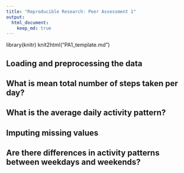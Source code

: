 ```yaml
---
title: "Reproducible Research: Peer Assessment 1"
output: 
  html_document:
    keep_md: true
---
```


library(knitr)
knit2html("PA1_template.md")


## Loading and preprocessing the data





## What is mean total number of steps taken per day?



## What is the average daily activity pattern?



## Imputing missing values



## Are there differences in activity patterns between weekdays and weekends?
